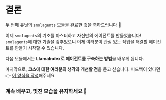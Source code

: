 # 결론

두 번째 유닛의 `smolagents` 모듈을 완료한 것을 축하드립니다 🥳

이제 `smolagents`의 기초를 마스터하고 자신만의 에이전트를 만들었습니다! `smolagents`에 대한 기술을 갖추었으니 이제 여러분이 관심 있는 작업을 해결할 에이전트를 만들기 시작할 수 있습니다.

다음 모듈에서는 **LlamaIndex로 에이전트를 구축하는 방법**을 배우게 됩니다.

마지막으로, **코스에 대한 여러분의 생각과 개선할 점**을 듣고 싶습니다. 피드백이 있다면 👉 [이 양식을 작성](https://docs.google.com/forms/d/e/1FAIpQLSe9VaONn0eglax0uTwi29rIn4tM7H2sYmmybmG5jJNlE5v0xA/viewform?usp=dialog)해주세요

### 계속 배우고, 멋진 모습을 유지하세요 🤗 